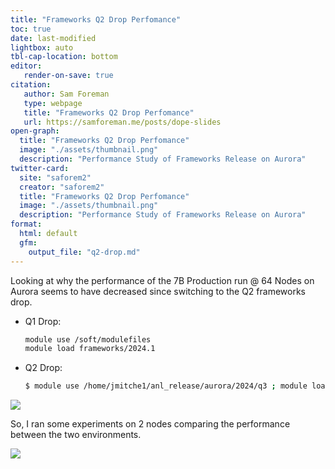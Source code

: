 ```yaml
---
title: "Frameworks Q2 Drop Perfomance"
toc: true
date: last-modified
lightbox: auto
tbl-cap-location: bottom
editor:
   render-on-save: true
citation:
   author: Sam Foreman
   type: webpage
   title: "Frameworks Q2 Drop Perfomance"
   url: https://samforeman.me/posts/dope-slides
open-graph:
  title: "Frameworks Q2 Drop Perfomance"
  image: "./assets/thumbnail.png"
  description: "Performance Study of Frameworks Release on Aurora"
twitter-card:
  site: "saforem2"
  creator: "saforem2"
  title: "Frameworks Q2 Drop Perfomance"
  image: "./assets/thumbnail.png"
  description: "Performance Study of Frameworks Release on Aurora"
format:
  html: default
  gfm:
    output_file: "q2-drop.md"
---
```


Looking at why the performance of the 7B Production run @ 64 Nodes on Aurora seems to have decreased since switching to the Q2 frameworks drop.


- Q1 Drop:

    ```bash
    module use /soft/modulefiles
    module load frameworks/2024.1
    ```

- Q2 Drop:

    ```bash
    $ module use /home/jmitche1/anl_release/aurora/2024/q3 ; module load frameworks_2024_8.lua
    ```
    


![](./assets/q2-drop.png)

So, I ran some experiments on 2 nodes comparing the performance between the two environments.

![](./assets/q1-q2-flash-comparison.png)


